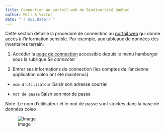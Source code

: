 ```yaml
---
title: Connection au portail web de Biodiversité Québec
author: Will & Victor
date: "`r Sys.Date()`"
---
```


Cette section détaille la procédure de connection au [portail web](https://biodiversite-quebec.ca/) qui donne accès à l'information sensible. Par exemple, aux tableaux de données des inventaires terrain.

1. Accéder la [page de connection](https://biodiversite-quebec.ca/fr/login) accessible depuis le menu hamburger sous la rubrique *Se connecter*

2. Entrer ses informations de connection (les comptes de l'ancienne application coleo ont été maintenus)
    
- `nom d'utilisateur` Saisir son adresse courriel
    
- `mot de passe` Saisir son mot de passe

Note: Le nom d'utilisateur et le mot de passe sont stockés dans la base de données coleo

 ![Image](img/login.png)






